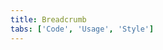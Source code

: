 ```yaml
---
title: Breadcrumb
tabs: ['Code', 'Usage', 'Style']
---
```


<ComponentCode
    name="Breadcrumb"
    component="breadcrumb" 
    variation="breadcrumb"
    experimental="true"
    hasReactVersion="true"
    >
</ComponentCode>
<ComponentDocs component="breadcrumb" experimental="true"></ComponentDocs>
